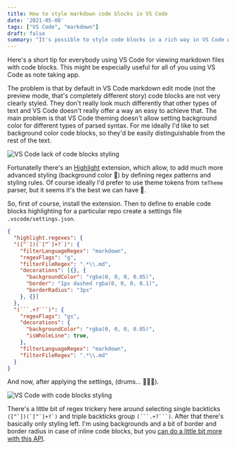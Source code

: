 ```yaml
---
title: How to style markdown code blocks in VS Code 
date: '2021-05-08'
tags: ["VS Code", "markdown"]
draft: false
summary: "It's possible to style code blocks in a rich way in VS Code with a little help of Highlights extension"
---
```


Here's a short tip for everybody using VS Code for viewing markdown files with code blocks. This might be especially useful for all of you using VS Code as note taking app.

The problem is that by default in VS Code markdown edit mode (not the preview mode, that's completely different story) code blocks are not very clearly styled. They don't really look much differently that other types of text and VS Code doesn't really offer a way an easy to achieve that. The main problem is that VS Code theming doesn't allow setting background color for different types of parsed syntax. For me ideally I'd like to set background color code blocks, so they'd be easily distinguishable from the rest of the text.

<Image alt="VS Code lack of code blocks styling" src="/static/images/styling-code-1.jpg" width={1600/2} height={652/2} />

Fortunatelly there's an [Highlight](https://marketplace.visualstudio.com/items?itemName=fabiospampinato.vscode-highlight) extension, which allow, to add much more advanced styling (background color 🎉) by defining regex patterns and styling rules. Of course ideally I'd prefer to use theme tokens from `tmTheme` parser, but it seems it's the best we can have 🤷.


So, first of course, install the extension. Then to define to enable code blocks highlighting for a particular repo create a settings file `.vscode/settings.json`.

```json
{
  "highlight.regexes": {
  "([^`])(`[^`]+?`)": {
    "filterLanguageRegex": "markdown",
    "regexFlags": "g",
    "filterFileRegex": ".*\\.md",
    "decorations": [{}, {
      "backgroundColor": "rgba(0, 0, 0, 0.05)",
      "border": "1px dashed rgba(0, 0, 0, 0.1)",
      "borderRadius": "3px"
    }, {}]
  },
  "(```.+?```)": {
    "regexFlags": "gs",
    "decorations": {
      "backgroundColor": "rgba(0, 0, 0, 0.05)",
      "isWholeLine": true,
    },
    "filterLanguageRegex": "markdown",
    "filterFileRegex": ".*\\.md"
  }
}
```

And now, after applying the settings,  (drums... 🥁🥁🥁).

<Image alt="VS Code with code blocks styling" src="/static/images/styling-code-2.jpg" width={1598/2} height={648/2} />

There's a little bit of regex trickery here around selecting single backticks `` ([^`])(`[^`]+?`) `` and triple backticks group ```` (```.+?```) ````. After that there's basically only styling left. I'm using backgrounds and a bit of border and border radius in case of inline code blocks, but you [can do a little bit more with this API](https://code.visualstudio.com/api/references/vscode-api#DecorationRenderOptions).